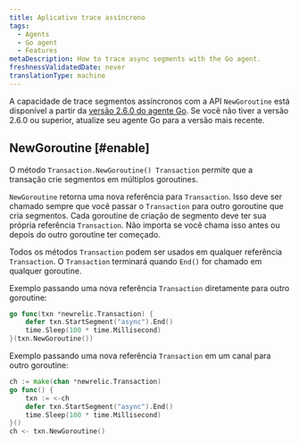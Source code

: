 ```yaml
---
title: Aplicativo trace assíncrono
tags:
  - Agents
  - Go agent
  - Features
metaDescription: How to trace async segments with the Go agent.
freshnessValidatedDate: never
translationType: machine
---
```


A capacidade de trace segmentos assíncronos com a API `NewGoroutine` está disponível a partir da [versão 2.6.0 do agente Go](/docs/release-notes/agent-release-notes/go-release-notes). Se você não tiver a versão 2.6.0 ou superior, atualize seu agente Go para a versão mais recente.

## NewGoroutine [#enable]

O método `Transaction.NewGoroutine() Transaction` permite que a transação crie segmentos em múltiplos <DNT>goroutines</DNT>.

`NewGoroutine` retorna uma nova referência para `Transaction`. Isso deve ser chamado sempre que você passar o `Transaction` para outro <DNT>goroutine</DNT> que cria segmentos. Cada goroutine de criação de segmento deve ter sua própria referência `Transaction`. Não importa se você chama isso antes ou depois do outro <DNT>goroutine</DNT> ter começado.

Todos os métodos `Transaction` podem ser usados em qualquer referência `Transaction`. O `Transaction` terminará quando `End()` for chamado em qualquer <DNT>goroutine</DNT>.

Exemplo passando uma nova referência `Transaction` diretamente para outro <DNT>goroutine</DNT>:

```go
go func(txn *newrelic.Transaction) {
    defer txn.StartSegment("async").End()
    time.Sleep(100 * time.Millisecond)
}(txn.NewGoroutine())
```

Exemplo passando uma nova referência `Transaction` em um canal para outro <DNT>goroutine</DNT>:

```go
ch := make(chan *newrelic.Transaction)
go func() {
    txn := <-ch
    defer txn.StartSegment("async").End()
    time.Sleep(100 * time.Millisecond)
}()
ch <- txn.NewGoroutine()
```